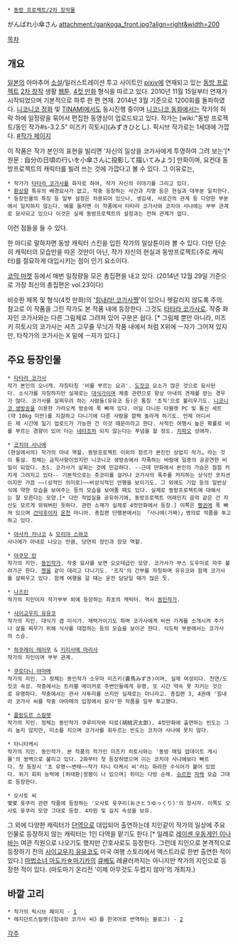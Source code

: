  * [[동방 프로젝트/2차 창작물]]

がんばれ小傘さん
attachment:/gankoga_front.jpg?align=right&width=200

[[목차]] 




== 개요 ==
[[일본]]의 아마추어 [[소설]]/일러스트레이션 투고 사이트인 [[pixiv]]에 연재되고 있는 [[동방 프로젝트]] [[2차 창작]] 생활 [[웹툰]]. [[4컷 만화]] 형식을 따르고 있다. 2010년 11월 15일부터 연재가 시작되었으며 기본적으로 하루 한 편 연재. 2014년 3월 기준으로 1200회를 돌파하였다. [[니코니코 정화]] 및 [[TINAMI]]에서도 동시진행 중이며 [[니코니코 동화]]에서는 작가의 허락 하에 일정량을 묶어서 편집한 동영상이 업로드되고 있다.
작가는 [wiki:"동방 프로젝트/동인 작가#s-3.2.5" 미즈키 히토시](みずきひとし). 픽시브 작가로는 1세대에 가깝다. [http://www.pixiv.net/member_illust.php?id=170 #작가 페이지]

이 작품은 작가 본인의 표현을 빌리면 '자신의 일상을 코가사에게 투영하여 그려 보는'[* 원문 : 自分の日頃の行いを小傘さんに投影して描いてみよう] 만화이며, 요컨대 동방프로젝트의 캐릭터를 빌려 쓰는 것에 가깝다고 볼 수 있다. 그 이유로는,

 * 작가가 [[타타라 코가사]]를 화자로 하여, 작가 자신의 이야기를 그리고 있다.
 * [[환상향]] 특유의 배경묘사가 없고, 작중 등장하는 사건과 지명 등은 현실과 대부분 일치한다.
 * 등장인물의 특징 등 일부 설정은 차용되어 있으나, 생김새, 서로간의 관계 등 다양한 부분에서 일치하지 않는다. 예를 들자면 이 작품에서 타타라 코가사와 코치야 사나에는 부부 관계로 묘사되고 있으나 이것은 실제 동방프로젝트의 설정과는 전혀 관계가 없다.

이런 점들을 들 수 있다. 

한 마디로 말하자면 동방 캐릭터 스킨을 입힌 작가의 일상툰이라 볼 수 있다. 다만 단순히 캐릭터의 모습만을 따온 것만이 아닌, 작가 자신의 현실과 동방프로젝트(주로 캐릭터)를 절묘하게 대입시키는 점이 인기 요소이다.

[[코믹 마켓]] 등에서 매번 일정량을 모은 총집편을 내고 있다. (2014년 12월 29일 기준으로 가장 최신의 총집편은 vol.23이다)

비슷한 제목 및 형식(4컷 만화)의 '[http://dic.pixiv.net/a/%E3%81%8C%E3%82%93%E3%81%B0%E3%82%8C%21%E5%B0%8F%E5%82%98%E3%81%A1%E3%82%83%E3%82%93 힘내라! 코가사쨩]'이 있으니 헷갈리지 않도록 주의. 참고로 이 작품을 그린 작가도 본 작품 내에 등장한다. 그것도 [[타타라 코가사]]로. 작중 화자인 코가사와는 다른 그림체로 그려져 있어 구분은 쉽다. [* 그림체 뿐만 아니라, 미즈키 히토시의 코가사는 셔츠 고무줄 무늬가 작품 내에서 처럼 X위에 ㅡ자가 그어져 있지만, 타작가의 코가사는 X 밑에 ㅡ자가 있다.]
== 주요 등장인물 ==
 * [[타타라 코가사]] 
 작가 본인의 오너캐. 자칭타칭 '비를 부르는 요괴'. [[도짓코]] 요소가 많은 것으로 묘사된다. 소식가를 자칭하지만 실제로는 [[대식가]]이며 체중 관련으로 항상 아내의 견제를 받는 경우가 많다. 코가사를 살찌우려 하는 사람들(유유코 등)은 통칭 '조직'으로 불리우기도. [[니코니코 생방송]]을 이용한 가라오케 방송에 푹 빠져 있다. 어딜 다니든 타블렛 PC 및 통신 세트(약 10kg 미만)를 지참하고 다니기에 다른 사람을 깜짝 놀라게 하기도. 언제 어디서든 제 시간에 일기 업로드가 가능한 건 이것 때문이라고 한다. 사적인 여행시 높은 확률로 비를 부르는 경향이 있어 더는 [[네타]]조차 되지 않는다는 푸념을 할 정도. [[치파오]] 성애자.

 * [[코치야 사나에]]
 (현실에서의) 작가의 아내 역할. 동방프로젝트 이외의 장르가 본진인 상업지 작가… 라는 것이 통설. 정체는 금칙사항이었지만 니코니코 생방송에서 자폭하는 바람에 일종의 공공연한 비밀이 되었다. 초S. 코가사가 살찌는 것에 민감하다. --근데 만화에서 본인의 가슴은 점점 커지게 그려지고 있다-- 기본적으로는 츳코미를 걸거나 코가사의 폭주를 저지하는 상식인 포지션이지만 가끔 ~~(성적인 의미로)~~비상식적인 언행을 보이기도. 그 외에도 기압 등의 일반상식에 약한 모습을 보여주는 등의 모습을 보여줄 때도 있다. 실제로 동방프로젝트에 대해서는 잘 모른다는 모양.[* 다만 작업실을 공유하기에, 동방프로젝트 어레인지 음악 같은 건 자신도 모르게 외워버린 듯하다. 관련 소재가 실제로 4컷만화에서 등장.] 이쪽은 [[펭귄]]에 푹 빠져 있으며 [[건덕후]]이자 [[온천]] 마니아. 총집편 단행본에서는 「사나에(가짜)」명의로 작품을 투고하고 있다.

 * [[야사카 카나코]] & [[모리야 스와코]]
 사나에가 아내로 나오는 만큼, 당연히 장인과 장모 역할.

 * [[야쿠모 란]]
 작가의 지인. [[동인작가]]. 작중 묘사를 보면 오오테급인 모양. 코가사가 부스 도우미로 자주 불려가곤 한다. [[첸]]을 같이 데리고 다니기도. '조직'의 간부를 자칭하며 유유코와 함께 코가사를 살찌우고 있다. 함께 여행을 갈 때는 운전 담당일 때가 많은 듯.

 * [[나즈린]]
 작가의 지인이자 작가부부 외에 등장하는 최초의 캐릭터. 역시 [[동인작가]].

 * [[사이교우지 유유코]]
 작가의 지인. 대식가 겸 미식가. 재력가이기도 하며 코가사에게 비싼 가게를 소개시켜 주거나 살을 찌우기 위해 식사를 대접하는 등의 모습을 보이곤 한다. 식도락 부분에서는 코가사의 스승.

 * [[하쿠레이 레이무]] & [[키리사메 마리사]]
 작가의 지인이며 부부 관계.

 * [[쿠로다니 야마메]]
 작가의 지인. 그 정체는 동인작가 소우마 미즈키(蒼馬みずき)이며, 실제 여성이다. 천연/도짓코 속성. 작중에서는 트러블 메이커로 주변인들에게 유명, 또 시간 약속 못 지키는 것으로 유명하다. 작중에서는 관서 사투리를 쓰지만 실제로는 아니라고. 총집편 3, 4권에 '힘내라 코가사 씨를 작중 야마메의 입장에서 묘사'한 작품을 일부 투고했다.

 * [[플랑도르 스칼렛]]
 작가의 지인. 정체는 동인작가 쿠루미자와 타로(胡桃沢太郎). 4컷만화에 출연하는 빈도는 그리 높지 않지만, 미소를 지으며 코가사를 휘두르는 빈도는 코치야 사나에 못지 않다. 

 * 타니타케시
 작가의 지인. 동인작가. 본 작품의 작가인 미즈키 히토시와는 '동방 매일 업데이트 게시물'의 쌍벽으로 불리고 있다. 2화부터 첫 등장하였으며 이는 코치야 사나에보다 빠르다. 첫 등장시 '초 유명~~변태~~작가 타니 타케시 씨'라는 화려한 수식어가 붙어 있었다. 위기 회피 능력에 [허태환|정평이 나 있으며] 취미는 다방 순례. [[슈르]]한 [[자캐]] 모습 그대로 등장한다.

 * 오사토 씨
 몇몇 윳쿠리 관련 작품에 등장하는 '오사토 윳쿠리(おさとうゆっくり)'의 창시자. 이쪽도 오사토 윳쿠리 모양 그대로 등장. 4차원 및 길치 속성을 보유.

그 외에 다양한 캐릭터가 [[단역]]으로 대입되어 출연하는데 지인같이 작가의 일상에 주요 인물로 등장하지 않는 캐릭터는 1인 다역을 맡기도 한다.[* 일례로 [[레이센 우동게인 이나바]]는 여관 직원으로 나오기도 했지만 간호사로도 등장한다. 그런데 지인으로 본격적으로 등장하기 전의 [[사이교우지 유유코]]도 미국 여행 스토리에서 엑스트라로 한번 출연한 적이 있다.] [[마법소녀 마도카☆마기카]]의 [[큐베]]도 레귤러까지는 아니지만 작가의 지인으로 등장한 적이 있다. (마도마기 온리전 '이제 아무것도 두렵지 않아'의 개최자.)


== 바깥 고리 ==
 * 작가의 픽시브 페이지 - [http://www.pixiv.net/member_illust.php?id=170]
 * 레지던트스칼렛(《힘내라 코가사 씨》를 한국어로 번역하는 블로그) - [http://residentth.egloos.com/]

[[각주]]
